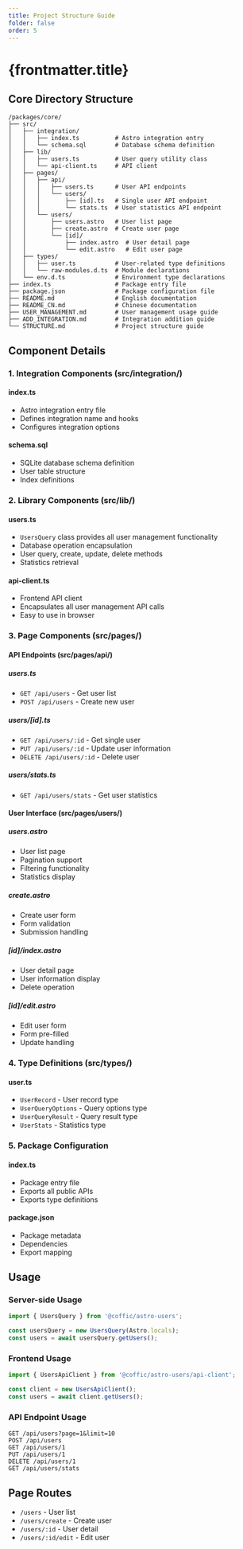 ```yaml
---
title: Project Structure Guide
folder: false
order: 5
---
```


# {frontmatter.title}

## Core Directory Structure

```
/packages/core/
├── src/
│   ├── integration/
│   │   ├── index.ts          # Astro integration entry
│   │   └── schema.sql        # Database schema definition
│   ├── lib/
│   │   ├── users.ts          # User query utility class
│   │   └── api-client.ts     # API client
│   ├── pages/
│   │   ├── api/
│   │   │   ├── users.ts      # User API endpoints
│   │   │   └── users/
│   │   │       ├── [id].ts   # Single user API endpoint
│   │   │       └── stats.ts  # User statistics API endpoint
│   │   └── users/
│   │       ├── users.astro   # User list page
│   │       ├── create.astro  # Create user page
│   │       └── [id]/
│   │           ├── index.astro  # User detail page
│   │           └── edit.astro   # Edit user page
│   ├── types/
│   │   ├── user.ts           # User-related type definitions
│   │   └── raw-modules.d.ts  # Module declarations
│   └── env.d.ts              # Environment type declarations
├── index.ts                  # Package entry file
├── package.json              # Package configuration file
├── README.md                 # English documentation
├── README_CN.md              # Chinese documentation
├── USER_MANAGEMENT.md        # User management usage guide
├── ADD_INTEGRATION.md        # Integration addition guide
└── STRUCTURE.md              # Project structure guide
```

## Component Details

### 1. Integration Components (src/integration/)

#### index.ts
- Astro integration entry file
- Defines integration name and hooks
- Configures integration options

#### schema.sql
- SQLite database schema definition
- User table structure
- Index definitions

### 2. Library Components (src/lib/)

#### users.ts
- `UsersQuery` class provides all user management functionality
- Database operation encapsulation
- User query, create, update, delete methods
- Statistics retrieval

#### api-client.ts
- Frontend API client
- Encapsulates all user management API calls
- Easy to use in browser

### 3. Page Components (src/pages/)

#### API Endpoints (src/pages/api/)

##### users.ts
- `GET /api/users` - Get user list
- `POST /api/users` - Create new user

##### users/[id].ts
- `GET /api/users/:id` - Get single user
- `PUT /api/users/:id` - Update user information
- `DELETE /api/users/:id` - Delete user

##### users/stats.ts
- `GET /api/users/stats` - Get user statistics

#### User Interface (src/pages/users/)

##### users.astro
- User list page
- Pagination support
- Filtering functionality
- Statistics display

##### create.astro
- Create user form
- Form validation
- Submission handling

##### [id]/index.astro
- User detail page
- User information display
- Delete operation

##### [id]/edit.astro
- Edit user form
- Form pre-filled
- Update handling

### 4. Type Definitions (src/types/)

#### user.ts
- `UserRecord` - User record type
- `UserQueryOptions` - Query options type
- `UserQueryResult` - Query result type
- `UserStats` - Statistics type

### 5. Package Configuration

#### index.ts
- Package entry file
- Exports all public APIs
- Exports type definitions

#### package.json
- Package metadata
- Dependencies
- Export mapping

## Usage

### Server-side Usage
```typescript
import { UsersQuery } from '@coffic/astro-users';

const usersQuery = new UsersQuery(Astro.locals);
const users = await usersQuery.getUsers();
```

### Frontend Usage
```typescript
import { UsersApiClient } from '@coffic/astro-users/api-client';

const client = new UsersApiClient();
const users = await client.getUsers();
```

### API Endpoint Usage
```
GET /api/users?page=1&limit=10
POST /api/users
GET /api/users/1
PUT /api/users/1
DELETE /api/users/1
GET /api/users/stats
```

## Page Routes

- `/users` - User list
- `/users/create` - Create user
- `/users/:id` - User detail
- `/users/:id/edit` - Edit user